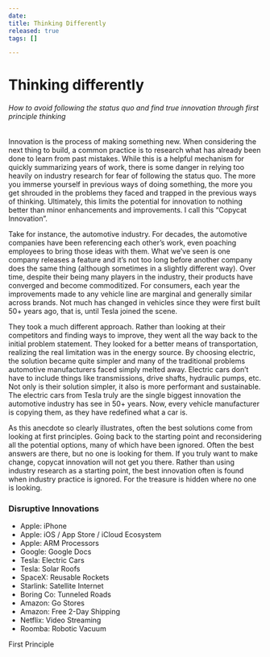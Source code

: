 ```yaml
---
date: 
title: Thinking Differently
released: true
tags: []

---
```

# Thinking differently

###### How to avoid following the status quo and find true innovation through first principle thinking

Innovation is the process of making something new. When considering the next thing to build, a common practice is to research what has already been done to learn from past mistakes. While this is a helpful mechanism for quickly summarizing years of work, there is some danger in relying too heavily on industry research for fear of following the status quo. The more you immerse yourself in previous ways of doing something, the more you get shrouded in the problems they faced and trapped in the previous ways of thinking. Ultimately, this limits the potential for innovation to nothing better than minor enhancements and improvements. I call this “Copycat Innovation”.

Take for instance, the automotive industry. For decades, the automotive companies have been referencing each other’s work, even poaching employees to bring those ideas with them. What we’ve seen is one company releases a feature and it’s not too long before another company does the same thing (although sometimes in a slightly different way). Over time, despite their being many players in the industry, their products have converged and become commoditized. For consumers, each year the improvements made to any vehicle line are marginal and generally similar across brands. Not much has changed in vehicles since they were first built 50+ years ago, that is, until Tesla joined the scene.

They took a much different approach. Rather than looking at their competitors and finding ways to improve, they went all the way back to the initial problem statement. They looked for a better means of transportation, realizing the real limitation was in the energy source. By choosing electric, the solution became quite simpler and many of the traditional problems automotive manufacturers faced simply melted away. Electric cars don’t have to include things like transmissions, drive shafts, hydraulic pumps, etc. Not only is their solution simpler, it also is more performant and sustainable. The electric cars from Tesla truly are the single biggest innovation the automotive industry has see in 50+ years. Now, every vehicle manufacturer is copying them, as they have redefined what a car is.

As this anecdote so clearly illustrates, often the best solutions come from looking at first principles. Going back to the starting point and reconsidering all the potential options, many of which have been ignored. Often the best answers are there, but no one is looking for them. If you truly want to make change, copycat innovation will not get you there. Rather than using industry research as a starting point, the best innovation often is found when industry practice is ignored. For the treasure is hidden where no one is looking.

### Disruptive Innovations

* Apple: iPhone
* Apple: iOS / App Store / iCloud Ecosystem
* Apple: ARM Processors
* Google: Google Docs
* Tesla: Electric Cars
* Tesla: Solar Roofs
* SpaceX: Reusable Rockets
* Starlink: Satellite Internet
* Boring Co: Tunneled Roads
* Amazon: Go Stores
* Amazon: Free 2-Day Shipping
* Netflix: Video Streaming
* Roomba: Robotic Vacuum

First Principle